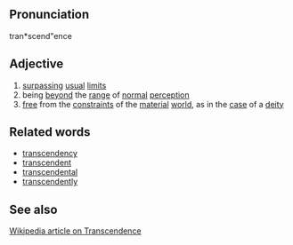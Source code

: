 ==Pronunciation==
tran*scend"ence

==Adjective==
# [[surpass]]ing [[usual]] [[limit]]s
# being [[beyond]] the [[range]] of [[normal]] [[perception]]
# [[free]] from the [[constraint]]s of the [[material]] [[world]], as in the [[case]] of a [[deity]]

==Related words==
* [[transcendency]]
* [[transcendent]]
* [[transcendental]]
* [[transcendently]]

==See also==
[http://en2.wikipedia.org/wiki/Transcendence Wikipedia article on Transcendence]
